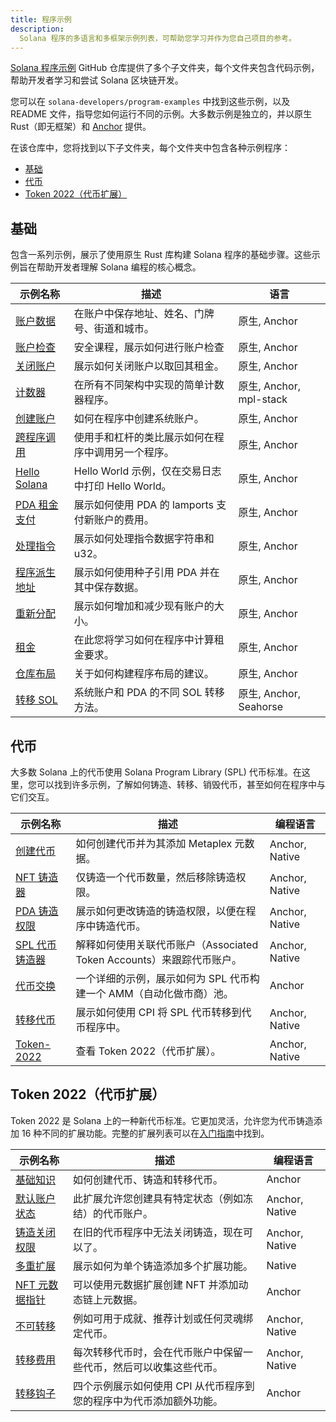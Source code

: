 ```yaml
---
title: 程序示例
description:
  Solana 程序的多语言和多框架示例列表，可帮助您学习并作为您自己项目的参考。
---
```


[Solana 程序示例](https://github.com/solana-developers/program-examples)
GitHub 仓库提供了多个子文件夹，每个文件夹包含代码示例，帮助开发者学习和尝试 Solana 区块链开发。

您可以在 `solana-developers/program-examples`
中找到这些示例，以及 README 文件，指导您如何运行不同的示例。大多数示例是独立的，并以原生 Rust（即无框架）和
[Anchor](https://www.anchor-lang.com/docs/installation) 提供。

在该仓库中，您将找到以下子文件夹，每个文件夹中包含各种示例程序：

- [基础](#basics)
- [代币](#tokens)
- [Token 2022（代币扩展）](#token-2022-token-extensions)

## 基础

包含一系列示例，展示了使用原生 Rust 库构建 Solana 程序的基础步骤。这些示例旨在帮助开发者理解 Solana 编程的核心概念。

| 示例名称                                                                                                         | 描述                                               | 语言                    |
| ---------------------------------------------------------------------------------------------------------------- | -------------------------------------------------- | ----------------------- |
| [账户数据](https://github.com/solana-developers/program-examples/tree/main/basics/account-data)                  | 在账户中保存地址、姓名、门牌号、街道和城市。       | 原生, Anchor            |
| [账户检查](https://github.com/solana-developers/program-examples/tree/main/basics/checking-accounts)             | 安全课程，展示如何进行账户检查                     | 原生, Anchor            |
| [关闭账户](https://github.com/solana-developers/program-examples/tree/main/basics/close-account)                 | 展示如何关闭账户以取回其租金。                     | 原生, Anchor            |
| [计数器](https://github.com/solana-developers/program-examples/tree/main/basics/counter)                         | 在所有不同架构中实现的简单计数器程序。             | 原生, Anchor, mpl-stack |
| [创建账户](https://github.com/solana-developers/program-examples/tree/main/basics/create-account)                | 如何在程序中创建系统账户。                         | 原生, Anchor            |
| [跨程序调用](https://github.com/solana-developers/program-examples/tree/main/basics/cross-program-invocation)    | 使用手和杠杆的类比展示如何在程序中调用另一个程序。 | 原生, Anchor            |
| [Hello Solana](https://github.com/solana-developers/program-examples/tree/main/basics/hello-solana)              | Hello World 示例，仅在交易日志中打印 Hello World。 | 原生, Anchor            |
| [PDA 租金支付](https://github.com/solana-developers/program-examples/tree/main/basics/pda-rent-payer)            | 展示如何使用 PDA 的 lamports 支付新账户的费用。    | 原生, Anchor            |
| [处理指令](https://github.com/solana-developers/program-examples/tree/main/basics/processing-instructions)       | 展示如何处理指令数据字符串和 u32。                 | 原生, Anchor            |
| [程序派生地址](https://github.com/solana-developers/program-examples/tree/main/basics/program-derived-addresses) | 展示如何使用种子引用 PDA 并在其中保存数据。        | 原生, Anchor            |
| [重新分配](https://github.com/solana-developers/program-examples/tree/main/basics/realloc)                       | 展示如何增加和减少现有账户的大小。                 | 原生, Anchor            |
| [租金](https://github.com/solana-developers/program-examples/tree/main/basics/rent)                              | 在此您将学习如何在程序中计算租金要求。             | 原生, Anchor            |
| [仓库布局](https://github.com/solana-developers/program-examples/tree/main/basics/repository-layout)             | 关于如何构建程序布局的建议。                       | 原生, Anchor            |
| [转移 SOL](https://github.com/solana-developers/program-examples/tree/main/basics/transfer-sol)                  | 系统账户和 PDA 的不同 SOL 转移方法。               | 原生, Anchor, Seahorse  |

## 代币

大多数 Solana 上的代币使用 Solana Program Library
(SPL) 代币标准。在这里，您可以找到许多示例，了解如何铸造、转移、销毁代币，甚至如何在程序中与它们交互。

| 示例名称                                                                                                  | 描述                                                                  | 编程语言       |
| --------------------------------------------------------------------------------------------------------- | --------------------------------------------------------------------- | -------------- |
| [创建代币](https://github.com/solana-developers/program-examples/tree/main/tokens/create-token)           | 如何创建代币并为其添加 Metaplex 元数据。                              | Anchor, Native |
| [NFT 铸造器](https://github.com/solana-developers/program-examples/tree/main/tokens/nft-minter)           | 仅铸造一个代币数量，然后移除铸造权限。                                | Anchor, Native |
| [PDA 铸造权限](https://github.com/solana-developers/program-examples/tree/main/tokens/pda-mint-authority) | 展示如何更改铸造的铸造权限，以便在程序中铸造代币。                    | Anchor, Native |
| [SPL 代币铸造器](https://github.com/solana-developers/program-examples/tree/main/tokens/spl-token-minter) | 解释如何使用关联代币账户（Associated Token Accounts）来跟踪代币账户。 | Anchor, Native |
| [代币交换](https://github.com/solana-developers/program-examples/tree/main/tokens/token-swap)             | 一个详细的示例，展示如何为 SPL 代币构建一个 AMM（自动化做市商）池。   | Anchor         |
| [转移代币](https://github.com/solana-developers/program-examples/tree/main/tokens/transfer-tokens)        | 展示如何使用 CPI 将 SPL 代币转移到代币程序中。                        | Anchor, Native |
| [Token-2022](https://github.com/solana-developers/program-examples/tree/main/tokens/token-2022)           | 查看 Token 2022（代币扩展）。                                         | Anchor, Native |

## Token 2022（代币扩展）

Token
2022 是 Solana 上的一种新代币标准。它更加灵活，允许您为代币铸造添加 16 种不同的扩展功能。完整的扩展列表可以在[入门指南](/developers/guides/token-extensions/getting-started)中找到。

| 示例名称                                                                                                                  | 描述                                                                | 编程语言       |
| ------------------------------------------------------------------------------------------------------------------------- | ------------------------------------------------------------------- | -------------- |
| [基础知识](https://github.com/solana-developers/program-examples/tree/main/tokens/token-2022/basics/anchor)               | 如何创建代币、铸造和转移代币。                                      | Anchor         |
| [默认账户状态](https://github.com/solana-developers/program-examples/tree/main/tokens/token-2022/default-account-state)   | 此扩展允许您创建具有特定状态（例如冻结）的代币账户。                | Anchor, Native |
| [铸造关闭权限](https://github.com/solana-developers/program-examples/tree/main/tokens/token-2022/mint-close-authority)    | 在旧的代币程序中无法关闭铸造，现在可以了。                          | Anchor, Native |
| [多重扩展](https://github.com/solana-developers/program-examples/tree/main/tokens/token-2022/multiple-extensions)         | 展示如何为单个铸造添加多个扩展功能。                                | Native         |
| [NFT 元数据指针](https://github.com/solana-developers/program-examples/tree/main/tokens/token-2022/nft-meta-data-pointer) | 可以使用元数据扩展创建 NFT 并添加动态链上元数据。                   | Anchor         |
| [不可转移](https://github.com/solana-developers/program-examples/tree/main/tokens/token-2022/non-transferable)            | 例如可用于成就、推荐计划或任何灵魂绑定代币。                        | Anchor, Native |
| [转移费用](https://github.com/solana-developers/program-examples/tree/main/tokens/token-2022/transfer-fee)                | 每次转移代币时，会在代币账户中保留一些代币，然后可以收集这些代币。  | Anchor, Native |
| [转移钩子](https://github.com/solana-developers/program-examples/tree/main/tokens/token-2022/transfer-hook)               | 四个示例展示如何使用 CPI 从代币程序到您的程序中为代币添加额外功能。 | Anchor         |
